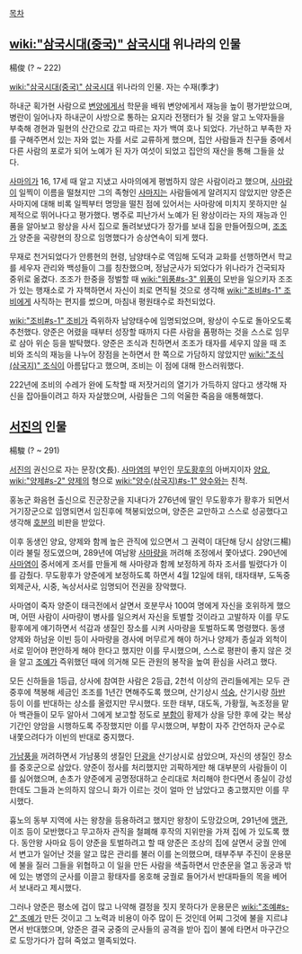 [[목차]]
== [[wiki:"삼국시대(중국)" 삼국시대]] 위나라의 인물 ==
楊俊
(? ~ 222)

[[wiki:"삼국시대(중국)" 삼국시대]] 위나라의 인물. 자는 수재(季才)

하내군 획가현 사람으로 [[변양]]에게서 학문을 배워 변양에게서 재능을 높이 평가받았으며, 병란이 일어나자 하내군이 사방으로 통하는 요지라 전쟁터가 될 것을 알고 노약자들을 부축해 경현과 밀현의 산간으로 갔고 따르는 자가 백여 호나 되었다. 가난하고 부족한 자를 구해주면서 있는 자와 없는 자를 서로 교류하게 했으며, 집안 사람들과 친구들 중에서 다른 사람의 포로가 되어 노예가 된 자가 여섯이 되었고 집안의 재산을 통해 그들을 샀다.

[[사마의]]가 16, 17세 때 알고 지냈고 사마의에게 평범하지 않은 사람이라고 했으며, [[사마랑]]이 일찍이 이름을 떨쳤지만 그의 족형인 [[사마지]]는 사람들에게 알려지지 않았지만 양준은 사마지에 대해 비록 일찍부터 명망을 떨친 점에 있어서는 사마랑에 미치지 못하지만 실제적으로 뛰어나다고 평가했다. 병주로 피난가서 노예가 된 왕상이라는 자의 재능과 인품을 알아보고 왕상을 사서 집으로 돌려보냈다가 장가를 보내 집을 만들어줬으며, [[조조]]가 양준을 곡량현의 장으로 임명했다가 승상연속이 되게 했다.

무재로 천거되었다가 안릉현의 현령, 남양태수로 역임해 도덕과 교화를 선행하면서 학교를 세우자 관리와 백성들이 그를 칭찬했으며, 정남군사가 되었다가 위나라가 건국되자 중위로 옮겼다. 조조가 한중을 정벌할 때 [[wiki:"위풍#s-3" 위풍]]이 모반을 일으키자 조조가 있는 행재소로 가 자책하면서 자신이 죄로 면직될 것으로 생각해 [[wiki:"조비#s-1" 조비]]에게 사직하는 편지를 썼으며, 마침내 평원태수로 좌천되었다.

[[wiki:"조비#s-1" 조비]]가 즉위하자 남양태수에 임명되었으며, 왕상이 수도로 돌아오도록 추천했다. 양준은 어렸을 때부터 성장할 때까지 다른 사람을 품평하는 것을 스스로 임무로 삼아 위순 등을 발탁했다. 양준은 조식과 친하면서 조조가 태자를 세우지 않을 때 조비와 조식의 재능을 나누어 장점을 논하면서 한 쪽으로 가담하지 않았지만 [[wiki:"조식(삼국지)" 조식]]이 아름답다고 했으며, 조비는 이 점에 대해 한스러워했다.

222년에 조비의 수레가 완에 도착할 때 저잣거리의 열기가 가득하지 않다고 생각해 자신을 잡아들이려고 하자 자살했으며, 사람들은 그의 억울한 죽음을 애통해했다.

== [[서진]]의 인물 ==
楊駿
(? ~ 291)

[[서진]]의 권신으로 자는 문장(文長). [[사마염]]의 부인인 [[무도황후]]의 아버지이자 [[양요]], [[wiki:"양제#s-2" 양제]]의 형으로 [[wiki:"양수(삼국지)#s-1" 양수]]와는 친척.

홍농군 화음현 출신으로 진군장군을 지내다가 276년에 딸인 무도황후가 황후가 되면서 거기장군으로 임명되면서 임진후에 책봉되었으며, 양준은 교만하고 스스로 성공했다고 생각해 [[호분]]의 비판을 받았다.

이후 동생인 양요, 양제와 함께 높은 관직에 있으면서 그 권력이 대단해 당시 삼양(三楊)이라 불릴 정도였으며, 289년에 여남왕 [[사마량]]을 꺼려해 조정에서 쫓아냈다. 290년에 [[사마염]]이 중서에게 조서를 만들게 해 사마량과 함께 보정하게 하자 조서를 빌렸다가 이를 감췄다. 무도황후가 양준에게 보정하도록 하면서 4월 12일에 태위, 태자태부, 도독중외제군사, 시중, 녹상서사로 임명되어 전권을 장악했다.

사마염이 죽자 양준이 태극전에서 살면서 호분무사 100여 명에게 자신을 호위하게 했으며, 어떤 사람이 사마량이 병사를 일으켜서 자신을 토벌할 것이라고 고발하자 이를 무도황후에게 얘기하면서 석감과 생질인 장소를 시켜 사마량을 토벌하도록 명령했다. 동생 양제와 하남윤 이빈 등이 사마량을 경사에 머무르게 해야 하거나 양제가 종실과 외척이 서로 믿어야 편안하게 해야 한다고 했지만 이를 무시했으며, 스스로 평판이 좋지 않은 것을 알고 [[조예]]가 즉위했던 때에 의거해 모든 관원의 봉작을 높여 환심을 사려고 했다.

모든 신하들을 1등급, 상사에 참여한 사람은 2등급, 2천석 이상의 관리들에게는 모두 관중후에 책봉해 세금인 조조를 1년간 면해주도록 했으며, 산기상시 [[석숭]], 산기시랑 [[하반]] 등이 이를 반대하는 상소를 올렸지만 무시했다. 또한 태부, 대도독, 가황월, 녹조정을 맡아 백관들이 모두 알아서 그에게 보고할 정도로 [[부함]]이 황제가 상을 당한 후에 갖는 복상 기간인 양암을 시행하도록 주장했지만 이를 무시했으며, 부함이 자주 간언하자 군수로 내쫓으려다가 이빈의 반대로 중지했다.

[[가남풍]]을 꺼려하면서 가남풍의 생질인 [[단광]]을 산기상시로 삼았으며, 자신의 생질인 장소를 중호군으로 삼았다. 양준이 정사를 처리했지만 괴팍하게만 해 대부분의 사람들이 이를 싫어했으며, 손초가 양준에게 공명정대하고 순리대로 처리해야 한다면서 종실이 강성한데도 그들과 논의하지 않으니 화가 이르는 것이 얼마 안 남았다고 충고했지만 이를 무시했다.

흉노의 동부 지역에 사는 왕창을 등용하려고 했지만 왕창이 도망갔으며, 291년에 [[맹관]], 이조 등이 모반했다고 무고하자 관직을 철폐해 후작의 지위만을 가져 집에 가 있도록 했다. 동안왕 사마요 등이 양준을 토벌하려고 할 때 양준은 조상의 집에 살면서 궁궐 안에서 변고가 일어난 것을 알고 많은 관리를 불러 이를 논의했으며, 태부주부 주진이 운용문에 불을 질러 그들을 위협하고 이 일을 만든 사람을 색출하면서 만춘문을 열고 동궁과 밖에 있는 병영의 군사를 이끌고 황태자를 옹호해 궁궐로 들어가서 반대파들의 목을 베어서 보내라고 제시했다.

그러나 양준은 평소에 겁이 많고 나약해 결정을 짓지 못하다가 운용문은 [[wiki:"조예#s-2" 조예]]가 만든 것이고 그 노력과 비용이 아주 많이 든 것인데 어찌 그것에 불을 지르냐면서 반대했으며, 양준은 결국 궁중의 군사들의 공격을 받아 집이 불에 타면서 마구간으로 도망가다가 잡혀 죽었고 멸족되었다.
